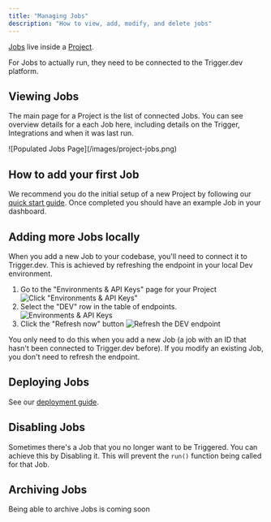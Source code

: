 ```yaml
---
title: "Managing Jobs"
description: "How to view, add, modify, and delete jobs"
---
```


[Jobs](/documentation/concepts/jobs) live inside a [Project](/documentation/concepts/projects).

For Jobs to actually run, they need to be connected to the Trigger.dev platform.

## Viewing Jobs

The main page for a Project is the list of connected Jobs. You can see overview details for a each Job here, including details on the Trigger, Integrations and when it was last run.

<Frame caption="The homepage of a Project">
  ![Populated Jobs Page](/images/project-jobs.png)
</Frame>

## How to add your first Job

We recommend you do the initial setup of a new Project by following our [quick start guide](/documentation/quickstart). Once completed you should have an example Job in your dashboard.

## Adding more Jobs locally

When you add a new Job to your codebase, you'll need to connect it to Trigger.dev. This is achieved by refreshing the endpoint in your local Dev environment.

1. Go to the "Environments & API Keys" page for your Project
   ![Click "Environments & API Keys"](/images/environments-link.png)
2. Select the "DEV" row in the table of endpoints.
   ![Environments & API Keys](/images/environments-click-dev.png)
3. Click the "Refresh now" button
   ![Refresh the DEV endpoint](/images/endpoint-refresh.png)

<Note>
  You only need to do this when you add a new Job (a job with an ID that hasn't
  been connected to Trigger.dev before). If you modify an existing Job, you
  don't need to refresh the endpoint.
</Note>

## Deploying Jobs

See our [deployment guide](/documentation/guides/deployment).

## Disabling Jobs

Sometimes there's a Job that you no longer want to be Triggered. You can achieve this by Disabling it. This will prevent the `run()` function being called for that Job.

## Archiving Jobs

<Note>Being able to archive Jobs is coming soon</Note>
